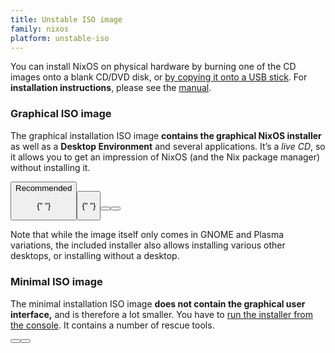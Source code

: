 ```yaml
---
title: Unstable ISO image
family: nixos
platform: unstable-iso
---
```



You can install NixOS on physical hardware by burning one of the CD images onto a blank CD/DVD disk, or [by copying it onto a USB stick](/manual/nixos/unstable#sec-booting-from-usb). For **installation instructions**, please see the [manual](/manual/nixos/unstable).

### Graphical ISO image

The graphical installation ISO image **contains the graphical NixOS installer** as well as a **Desktop Environment** and several applications. It’s a _live CD_, so it allows you to get an impression of NixOS (and the Nix package manager) without installing it.

<div class="flex flex-col gap-4 md:gap-6 my-4">
  <span>
    <Button
      color="semidarkblue"
      href={nixosDownloadLink("gnome", "x86_64-linux", "iso", false, "unstable")}
      shaHref={nixosDownloadLink("gnome", "x86_64-linux", "iso", true, "unstable")}
      shaText="(SHA-256)"
      size="sm-mobfull"
      classList = {["w-full", "md:w-auto", "block", "md:inline", "text-center", "md:text-left"]}
      label="Download (GNOME, 64-bit Intel/AMD)"
      />
    <Tag color="darkgreen" classList={["hidden", "md:inline"]}>Recommended</Tag>
  </span>

{" "}

<span>
  <Button
    color="semidarkblue"
    href={nixosDownloadLink('gnome', 'aarch64-linux', 'iso', false, 'unstable')}
    shaHref={nixosDownloadLink(
      'gnome',
      'aarch64-linux',
      'iso',
      true,
      'unstable',
    )}
    shaText="(SHA-256)"
    size="sm-mobfull"
    classList={[
      'w-full',
      'md:w-auto',
      'block',
      'md:inline',
      'text-center',
      'md:text-left',
    ]}
    label="Download (GNOME, 64-bit ARM)"
  />
</span>

{" "}

<span>
  <Button
    color="semidarkblue"
    href={nixosDownloadLink(
      'plasma6',
      'x86_64-linux',
      'iso',
      false,
      'unstable',
    )}
    shaHref={
      (nixosDownloadLink('plasma6', 'x86_64-linux', 'iso', true), 'unstable')
    }
    shaText="(SHA-256)"
    size="sm-mobfull"
    classList={[
      'w-full',
      'md:w-auto',
      'block',
      'md:inline',
      'text-center',
      'md:text-left',
    ]}
    label="Download (Plasma Desktop, 64-bit Intel/AMD)"
  />
</span>

  <span>
    <Button
      color="semidarkblue"
      href={nixosDownloadLink("plasma6", "aarch64-linux", "iso", false, "unstable")}
      shaHref={nixosDownloadLink("plasma6", "aarch64-linux", "iso", true, "unstable")}
      shaText="(SHA-256)"
      size="sm-mobfull"
      classList = {["w-full", "md:w-auto", "block", "md:inline", "text-center", "md:text-left"]}
      label="Download (Plasma Desktop, 64-bit ARM)"
      />
  </span>
</div>

Note that while the image itself only comes in GNOME and Plasma variations, the included installer also allows installing various other desktops, or installing without a desktop.

### Minimal ISO image

The minimal installation ISO image **does not contain the graphical user interface,** and is therefore a lot smaller. You have to [run the installer from the console](/manual/nixos/unstable/#ch-installation). It contains a number of rescue tools.

<div class="flex flex-col gap-4 md:gap-6 my-4">
  <span>
      <Button
      color="semidarkblue"
      href={nixosDownloadLink("minimal", "x86_64-linux", "iso", false, "unstable")}
      shaHref={nixosDownloadLink("minimal", "x86_64-linux", "iso", true, "unstable")}
      shaText="(SHA-256)"
      size="sm-mobfull"
      classList = {["w-full", "md:w-auto", "block", "md:inline", "text-center", "md:text-left"]}
      label="Download (64-bit Intel/AMD)"
      />
  </span>

  <span>
    <Button
      color="semidarkblue"
      href={nixosDownloadLink("minimal", "aarch64-linux", "iso", false, "unstable")}
      shaHref={nixosDownloadLink("minimal", "aarch64-linux", "iso", true, "unstable")}
      shaText="(SHA-256)"
      size="sm-mobfull"
      classList={[
        "w-full",
        "md:w-auto",
        "block",
        "md:inline",
        "text-center",
        "md:text-left",
      ]}
      label="Download (64-bit ARM)"
      />
  </span>
</div>
